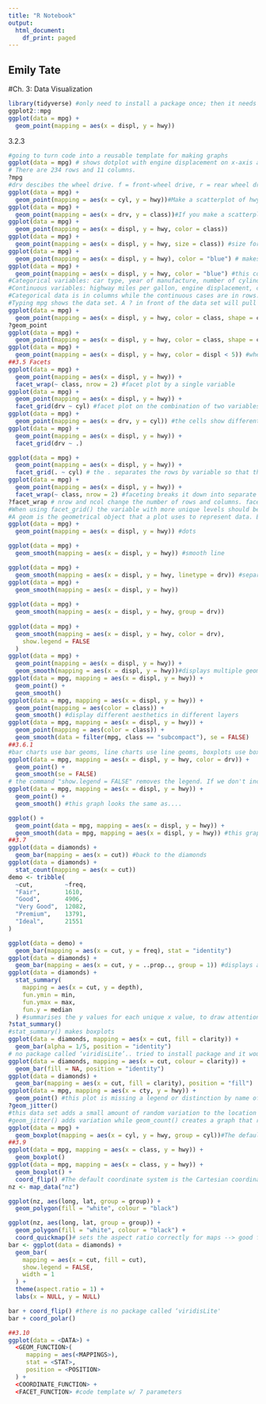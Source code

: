 ```yaml
---
title: "R Notebook"
output:
  html_document:
    df_print: paged
---
```

## Emily Tate

#Ch. 3: Data Visualization
```r
library(tidyverse) #only need to install a package once; then it needs to be reloaded every time you start a new session
ggplot2::mpg
ggplot(data = mpg) + 
  geom_point(mapping = aes(x = displ, y = hwy))
```

3.2.3
```r
#going to turn code into a reusable template for making graphs
ggplot(data = mpg) # shows dotplot with engine displacement on x-axis and highway miles per gallon on y-axis 
# There are 234 rows and 11 columns.
?mpg
#drv descibes the wheel drive. f = front-wheel drive, r = rear wheel drive, 4 = 4wd
ggplot(data = mpg) + 
  geom_point(mapping = aes(x = cyl, y = hwy))#Make a scatterplot of hwy vs cyl
ggplot(data = mpg) + 
  geom_point(mapping = aes(x = drv, y = class))#If you make a scatterplot of class vs drv the plot is not useful because it is dividing the axis information by car type and does not give us information regarding highway miles per gallon.
ggplot(data = mpg) + 
  geom_point(mapping = aes(x = displ, y = hwy, color = class))
ggplot(data = mpg) + 
  geom_point(mapping = aes(x = displ, y = hwy, size = class)) #size for class is a messy idea
ggplot(data = mpg) + 
  geom_point(mapping = aes(x = displ, y = hwy), color = "blue") # makes data points blue
ggplot(data = mpg) + 
  geom_point(mapping = aes(x = displ, y = hwy, color = "blue") #this code is wrong because the color was listed outside the parenthesis when it should be inside
#Categorical variables: car type, year of manufacture, number of cylinders, type of transmission, fuel type 
#Continuous variables: highway miles per gallon, engine displacement, city miles per gallon
#Categorical data is in columns while the continuous cases are in rows.
#Typing mpg shows the data set. A ? in front of the data set will pull up the help page with a description of the data and information on the abbreviations used.
ggplot(data = mpg) + 
  geom_point(mapping = aes(x = displ, y = hwy, color = class, shape = class)) #the varible "class" is being mapped to color and shape
?geom_point
ggplot(data = mpg) + 
  geom_point(mapping = aes(x = displ, y = hwy, color = class, shape = class, stroke = 1)) #stroke changes the size of the variable graphics
ggplot(data = mpg) + 
  geom_point(mapping = aes(x = displ, y = hwy, color = displ < 5)) #when an aethetic is mapped to something other than a variable name the graph plots the data as True/ False in response to the statement
##3.5 Facets
ggplot(data = mpg) + 
  geom_point(mapping = aes(x = displ, y = hwy)) +
  facet_wrap(~ class, nrow = 2) #facet plot by a single variable
ggplot(data = mpg) + 
  geom_point(mapping = aes(x = displ, y = hwy)) +
  facet_grid(drv ~ cyl) #facet plot on the combination of two variables
ggplot(data = mpg) + 
  geom_point(mapping = aes(x = drv, y = cyl)) #the cells show different options od wheels used to drive
ggplot(data = mpg) + 
  geom_point(mapping = aes(x = displ, y = hwy)) +
  facet_grid(drv ~ .)

ggplot(data = mpg) + 
  geom_point(mapping = aes(x = displ, y = hwy)) +
  facet_grid(. ~ cyl) # the . separates the rows by variable so that the data is on seperate graphs
ggplot(data = mpg) + 
  geom_point(mapping = aes(x = displ, y = hwy)) +
  facet_wrap(~ class, nrow = 2) #faceting breaks it down into separate categoies so that they can be compared as opposed to having all the data on one graph with distinctions by color.
?facet_wrap # nrow and ncol change the number of rows and columns. facet_grid() doesn't have these features beacuse the entire graph could not be broken into different numbers of rows and columns without it being wrapped
#When using facet_grid() the variable with more unique levels should be in the columns
#A geom is the geometrical object that a plot uses to represent data. Ex. there can be lines, bar charts, and points.
ggplot(data = mpg) + 
  geom_point(mapping = aes(x = displ, y = hwy)) #dots

ggplot(data = mpg) + 
  geom_smooth(mapping = aes(x = displ, y = hwy)) #smooth line

ggplot(data = mpg) + 
  geom_smooth(mapping = aes(x = displ, y = hwy, linetype = drv)) #separates the cars into three lines based on their drv value
ggplot(data = mpg) +
  geom_smooth(mapping = aes(x = displ, y = hwy))
              
ggplot(data = mpg) +
  geom_smooth(mapping = aes(x = displ, y = hwy, group = drv))
    
ggplot(data = mpg) +
  geom_smooth(mapping = aes(x = displ, y = hwy, color = drv),
    show.legend = FALSE
  )
ggplot(data = mpg) + 
  geom_point(mapping = aes(x = displ, y = hwy)) +
  geom_smooth(mapping = aes(x = displ, y = hwy))#displays multiple geoms in the same plot, add multiple geom functions
ggplot(data = mpg, mapping = aes(x = displ, y = hwy)) + 
  geom_point() + 
  geom_smooth()
ggplot(data = mpg, mapping = aes(x = displ, y = hwy)) + 
  geom_point(mapping = aes(color = class)) + 
  geom_smooth() #display different aesthetics in different layers
ggplot(data = mpg, mapping = aes(x = displ, y = hwy)) + 
  geom_point(mapping = aes(color = class)) + 
  geom_smooth(data = filter(mpg, class == "subcompact"), se = FALSE)
##3.6.1
#bar charts use bar geoms, line charts use line geoms, boxplots use boxplot geoms, and scatterplots break the trend use the point geom
ggplot(data = mpg, mapping = aes(x = displ, y = hwy, color = drv)) + 
  geom_point() + 
  geom_smooth(se = FALSE)
# the command "show.legend = FALSE" removes the legend. If we don't include that piece of code the legend will show on the plot.
ggplot(data = mpg, mapping = aes(x = displ, y = hwy)) + 
  geom_point() + 
  geom_smooth() #this graph looks the same as....

ggplot() + 
  geom_point(data = mpg, mapping = aes(x = displ, y = hwy)) + 
  geom_smooth(data = mpg, mapping = aes(x = displ, y = hwy)) #this graph!
##3.7
ggplot(data = diamonds) + 
  geom_bar(mapping = aes(x = cut)) #back to the diamonds
ggplot(data = diamonds) + 
  stat_count(mapping = aes(x = cut))
demo <- tribble(
  ~cut,         ~freq,
  "Fair",       1610,
  "Good",       4906,
  "Very Good",  12082,
  "Premium",    13791,
  "Ideal",      21551
)

ggplot(data = demo) +
  geom_bar(mapping = aes(x = cut, y = freq), stat = "identity")
ggplot(data = diamonds) + 
  geom_bar(mapping = aes(x = cut, y = ..prop.., group = 1)) #displays a bar chart of proportion, rather than count
ggplot(data = diamonds) + 
  stat_summary(
    mapping = aes(x = cut, y = depth),
    fun.ymin = min,
    fun.ymax = max,
    fun.y = median
  ) #summarises the y values for each unique x value, to draw attention to the summary that you’re computing
?stat_summary()
#stat_summary() makes boxplots
ggplot(data = diamonds, mapping = aes(x = cut, fill = clarity)) + 
  geom_bar(alpha = 1/5, position = "identity")
# no package called ‘viridisLite’.. tried to install package and it wouldn't load.. error message "doesn't exist"
ggplot(data = diamonds, mapping = aes(x = cut, colour = clarity)) + 
  geom_bar(fill = NA, position = "identity")
ggplot(data = diamonds) + 
  geom_bar(mapping = aes(x = cut, fill = clarity), position = "fill")
ggplot(data = mpg, mapping = aes(x = cty, y = hwy)) + 
  geom_point() #this plot is missing a legend or distinction by name of city or maybe more spacing
?geom_jitter()
#this data set adds a small amount of random variation to the location of each point, and is a useful way of handling overplotting caused by discreteness in smaller datasets.
#geom_jitter() adds variation while geom_count() creates a graph that reflects the exact data points
ggplot(data = mpg) +
  geom_boxplot(mapping = aes(x = cyl, y = hwy, group = cyl))#The default position adjustment for geom_boxplot() is to the lowest value of the x-axis
##3.9
ggplot(data = mpg, mapping = aes(x = class, y = hwy)) + 
  geom_boxplot()
ggplot(data = mpg, mapping = aes(x = class, y = hwy)) + 
  geom_boxplot() +
  coord_flip() #The default coordinate system is the Cartesian coordinate system where the x and y positions act independently to determine the location of each point
nz <- map_data("nz")

ggplot(nz, aes(long, lat, group = group)) +
  geom_polygon(fill = "white", colour = "black")

ggplot(nz, aes(long, lat, group = group)) +
  geom_polygon(fill = "white", colour = "black") +
  coord_quickmap()# sets the aspect ratio correctly for maps --> good for spatial data
bar <- ggplot(data = diamonds) + 
  geom_bar(
    mapping = aes(x = cut, fill = cut), 
    show.legend = FALSE,
    width = 1
  ) + 
  theme(aspect.ratio = 1) +
  labs(x = NULL, y = NULL)

bar + coord_flip() #there is no package called ‘viridisLite'
bar + coord_polar()

##3.10 
ggplot(data = <DATA>) + 
  <GEOM_FUNCTION>(
     mapping = aes(<MAPPINGS>),
     stat = <STAT>, 
     position = <POSITION>
  ) +
  <COORDINATE_FUNCTION> +
  <FACET_FUNCTION> #code template w/ 7 parameters
  
```
